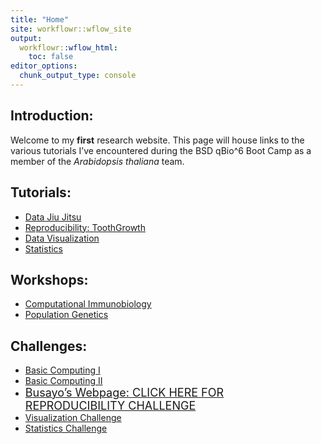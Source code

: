 ```yaml
---
title: "Home"
site: workflowr::wflow_site
output:
  workflowr::wflow_html:
    toc: false
editor_options:
  chunk_output_type: console
---
```

## Introduction:

Welcome to my **first** research website. This page will house links to the various tutorials I've encountered during the BSD qBio^6 Boot Camp as a member of the *Arabidopsis thaliana* team.

## Tutorials:

* [Data Jiu Jitsu](jiujitsu.html)\
* [Reproducibility: ToothGrowth](toothgrowth.html)\
* [Data Visualization](ggplottutorial.html)\
* [Statistics](statstutorial.html)

## Workshops:

* [Computational Immunobiology](immunobiology.html)\
* [Population Genetics](populationgenetics.html)

## Challenges:

* [ Basic Computing I](computingchallengeI.html)\
* [ Basic Computing II](computingchallengeII.html)\
* [ <font size="4">Busayo's Webpage: CLICK HERE FOR REPRODUCIBILITY CHALLENGE</font>](https://busayob.github.io/myproject/)\
* [ Visualization Challenge](visualizationchallenge.html)\
* [ Statistics  Challenge](statisticschallenge.html)\

